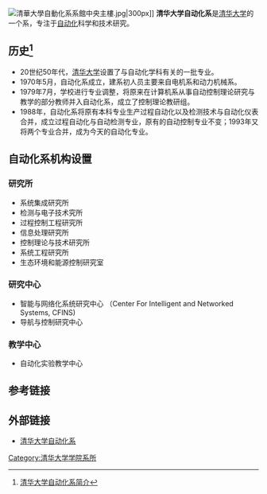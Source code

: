{{Infobox University Department
 |名称              = 清华大学自动化系
 |其他名称        = Department of Automation, Tsinghua University
 |徽标              = 
 |徽标说明        =
 |隶属              =[[清华大学信息科学技术学院|清华大学信息科学技术学院]]
 |建立时间        =1970年
 |关闭时间        =
 |类型              =系
 |下属              =
 |主管官员        =
 |主席              =
 |党委书记        =[[张佐|张佐]]
 |院长              = 
 |系主任           =[[张涛|张涛]]
 |所长              =
 |部长              =
 |主任              =
 |头衔              =
 |头衔人名        =
 |教师              =100人<br/>院士2人，教授、研究员42人
 |员工              =
 |学生              =
 |本科生           =661人
 |研究生           =554余人
 |博士生           =278余人
 |其他学生        =
 |地址              = {{CHN}}[[北京市|北京市]][[海淀区|海淀区]][[清华园|清华园]]
 |国家              =
 |省                 =
 |市                 =
 |坐标              =
 |网址              =http://www.au.tsinghua.edu.cn
 |标志              =
 |脚注              =
}}
[[File:清華大學自動化系系館中央主樓.jpg|thumb]]|300px]]
'''清华大学自动化系'''是[[清华大学|清华大学]]的一个系，专注于[[自动化|自动化]]科学和技术研究。

== 历史<ref>[http://www.au.tsinghua.edu.cn/docinfo/board5/boardlist.jsp?columnId=00202&parentColumnId=002&showPic=true 清华大学自动化系简介]{{dead link|date=2018年3月 |bot=InternetArchiveBot |fix-attempted=yes }}</ref> ==
*20世纪50年代，[[清华大学|清华大学]]设置了与自动化学科有关的一批专业。
*1970年5月，自动化系成立，建系初人员主要来自电机系和动力机械系。
*1979年7月，学校进行专业调整，将原来在计算机系从事自动控制理论研究与教学的部分教师并入自动化系，成立了控制理论教研组。
*1988年，自动化系将原有本科专业生产过程自动化以及检测技术与自动化仪表合并，成立过程自动化与自动检测专业，原有的自动控制专业不变；1993年又将两个专业合并，成为今天的自动化专业。

== 自动化系机构设置 ==
===研究所===
*系统集成研究所         
*检测与电子技术究所
*过程控制工程研究所
*信息处理研究所
*控制理论与技术研究所
*系统工程研究所
*生态环境和能源控制研究室
 
===研究中心===
*智能与网络化系统研究中心 （Center For Intelligent and Networked Systems, CFINS)
*导航与控制研究中心

===教学中心===
*自动化实验教学中心 
== 参考链接 ==
<references/>
==外部链接==
*[http://www.au.tsinghua.edu.cn 清华大学自动化系] {{Wayback|url=http://www.au.tsinghua.edu.cn/ |date=20210413132743 }}

{{清华大学/院系}}
[[Category:清华大学学院系所|Category:清华大学学院系所]]